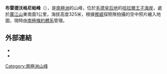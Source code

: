 {{Coord|69|21|S|39|48|E|source:GNIS|display=title}}

'''布雷德沃格尼帕峰'''（{{lang-nn|Breidvågnipa}}），是[[南極洲|南極洲]]的山峰，位於[[毛德皇后地|毛德皇后地]]的[[哈拉爾王子海岸|哈拉爾王子海岸]]，處於[[廣江山|廣江山]]東南面1公里，海拔高度325米，根據[[挪威|挪威]]探險隊拍攝的空中照片繪入地圖，現時由[[南極條約體系|南極條約體系]]管理。

==外部連結==
*{{cite gnis | type = antarid | id = 1898| name =Breidvågnipa Peak| accessdate = 2011-09-02}}
*{{usgs-gazetteer|id=1898|name=Breidvågnipa Peak}}

{{Antarctica-geo-stub}}
[[Category:南極洲山峰|Category:南極洲山峰]]